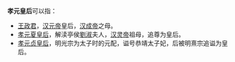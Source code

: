 '''孝元皇后'''可以指：
* [[王政君|王政君]]，[[汉元帝|汉元帝]]皇后，[[汉成帝|汉成帝]]之母。
* [[孝元夏皇后|孝元夏皇后]]，解渎亭侯[[劉淑_(解瀆亭侯)|劉淑]]夫人，[[汉灵帝|汉灵帝]]祖母，追尊为皇后。
* [[孝元贞皇后|孝元贞皇后]]，明光宗为太子时的元配，谥号恭靖太子妃，后被明熹宗追谥为皇后。
{{Disambiguation|Cat=四字皇后封号消歧义}}